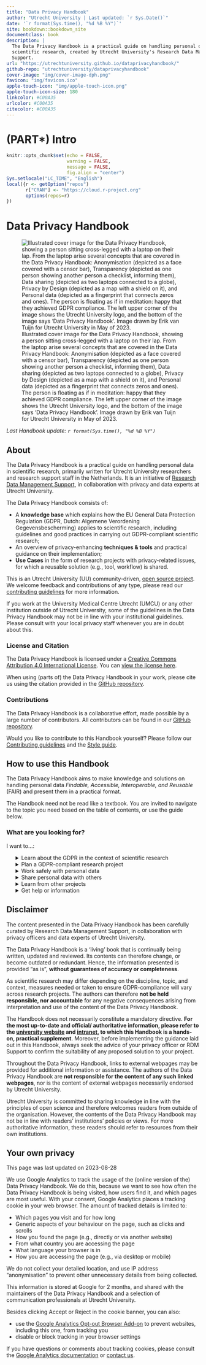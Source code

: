 --- 
title: "Data Privacy Handbook"
author: "Utrecht University | Last updated: `r Sys.Date()`"
date: '`r format(Sys.time(), "%d %B %Y")`'
site: bookdown::bookdown_site
documentclass: book
description: |
  The Data Privacy Handbook is a practical guide on handling personal data in
  scientific research, created by Utrecht University's Research Data Management 
  Support.
url: "https://utrechtuniversity.github.io/dataprivacyhandbook/"
github-repo: "utrechtuniversity/dataprivacyhandbook"
cover-image: "img/cover-image-dph.png"
favicon: "img/favicon.ico"
apple-touch-icon: "img/apple-touch-icon.png"
apple-touch-icon-size: 180
linkcolor: #C00A35
urlcolor: #C00A35
citecolor: #C00A35
---

# (PART\*) Intro {-} 

```{r setup, include=FALSE}
knitr::opts_chunk$set(echo = FALSE, 
                      warning = FALSE, 
                      message = FALSE,
                      fig.align = "center")
Sys.setlocale("LC_TIME", "English")
local({r <- getOption("repos")
       r["CRAN"] <- "https://cloud.r-project.org" 
       options(repos=r)
})
```

# Data Privacy Handbook

![Illustrated cover image for the Data Privacy Handbook, showing a person sitting cross-legged with a laptop on their lap. From the laptop arise several concepts that are covered in the Data Privacy Handbook: Anonymisation (depicted as a face covered with a censor bar), Transparency (depicted as one person showing another person a checklist, informing them), Data sharing (depicted as two laptops connected to a globe), Privacy by Design (depicted as a map with a shield on it), and Personal data (depicted as a fingerprint that connects zeros and ones). The person is floating as if in meditation: happy that they achieved GDPR compliance. The left upper corner of the image shows the Utrecht University logo, and the bottom of the image says 'Data Privacy Handbook'. Image drawn by Erik van Tuijn for Utrecht University in May of 2023.](img/cover-image-dph.png "Data Privacy Handbook, image licensed under CC-BY-SA 4.0")

*Last Handbook update: `r format(Sys.time(), "%d %B %Y")`*

## About

The Data Privacy Handbook is a practical guide on handling personal data in 
scientific research, primarily written for Utrecht University researchers and 
research support staff in the Netherlands. It is an initiative of 
[Research Data Management Support](https://www.uu.nl/en/research/research-data-management){target="_blank"}, 
in collaboration with privacy and data experts at Utrecht University.

The Data Privacy Handbook consists of:

- A **knowledge base** which explains how the EU General Data Protection 
Regulation (GDPR, Dutch: Algemene Verordening Gegevensbescherming)  applies to 
scientific research, including guidelines and good practices in carrying out 
GDPR-compliant scientific research; 
- An overview of privacy-enhancing **techniques & tools** and practical guidance 
on their implementation;
- **Use Cases** in the form of research projects with privacy-related issues, 
for which a reusable solution (e.g., tool, workflow) is shared. 

:::note
This is an Utrecht University (UU) community-driven, 
[open source project](https://github.com/UtrechtUniversity/dataprivacyhandbook){target="_blank"}.
We welcome feedback and contributions of any type, please read our 
[contributing guidelines](https://github.com/UtrechtUniversity/dataprivacyhandbook/blob/main/CONTRIBUTING.md){target="_blank"}
for more information.
:::

:::warning
If you work at the University Medical Centre Utrecht (UMCU) or any other 
institution outside of Utrecht University, some of the guidelines in the Data
Privacy Handbook may not be in line with your institutional guidelines. Please 
consult with your local privacy staff whenever you are in doubt about this.
:::

### License and Citation

The Data Privacy Handbook is licensed under a 
[Creative Commons Attribution 4.0 International License](https://creativecommons.org/licenses/by/4.0/){target="_blank"}. 
You can [view the license here](https://github.com/UtrechtUniversity/dataprivacyhandbook/blob/main/LICENSE.md){target="_blank}.

When using (parts of) the Data Privacy Handbook in your work, please cite us 
using the citation provided in the [GitHub repository](https://github.com/UtrechtUniversity/dataprivacyhandbook){target="_blank"}.

### Contributions

The Data Privacy Handbook is a collaborative effort, made possible by a large 
number of contributors. All contributors can be found in our 
[GitHub repository](https://github.com/UtrechtUniversity/dataprivacyhandbook/blob/main/contributors.md){target="_blank"}.

Would you like to contribute to this Handbook yourself? Please follow our 
[Contributing  guidelines](https://github.com/UtrechtUniversity/dataprivacyhandbook/blob/main/CONTRIBUTING.md){target="_blank"}
and the [Style guide](https://github.com/UtrechtUniversity/dataprivacyhandbook/blob/main/styleguide.md){target="_blank"}.

## How to use this Handbook

The Data Privacy Handbook aims to make knowledge and solutions on handling personal 
data *Findable, Accessible, Interoperable, and Reusable* (FAIR) and present them in 
a practical format.   

The Handbook need not be read like a textbook. You are invited to navigate to the 
topic you need based on the table of contents, or use the guide below.


### What are you looking for?

I want to...:

<ul style="list-style: none;">
    <li>
        <details>
            <summary>Learn about the GDPR in the context of scientific research</summary>
            <ul>
                <li>[Introduction to the GDPR](#gdpr)</li>
                <li>[Definitions](#glossary)</li>
            </ul>
        </details>
    </li>
    <li>
        <details>
            <summary>Plan a GDPR-compliant research project</summary>
            <ul>
                <li>[Designing your research project](#privacy-by-design)</li>
                <li>[Choosing a legal basis](#legal-basis)</li>
                <li>[Assessing the risks in your project](#risk-assessment), 
                for example using a [privacy scan](#privacy-scan),
                                    [Data Protection Impact Assessment](#dpia), or
                                    [Data classification](#data-classification)</li>
                <li>[Informing participants](#privacy-notices)</li>
                <li>[Obtaining consent](#informed-consent-forms)</li>
                <li>[Collaborating on personal data](#data-sharing-collaboration)</li>
                <li>[Setting up agreements](#agreements)</li>
            </ul>
        </details>
    </li>
    <li>
        <details>
            <summary>Work safely with personal data</summary>
            <ul>
                <li>[Storing personal data](#data-storage)</li>
                <li>[Finding suitable tools and services](#tools-and-services)</li>
                <li>[De-identifying personal data](#pseudonymisation-anonymisation)</li>
                <li>[Securely analysing personal data](#secure-computation)</li>
                <li>[Sharing personal data during research](#data-sharing-collaboration)</li>
                <li>Using other approaches to protect personal data, such as 
                [encryption](#encryption), 
                [statistical approaches to de-identification](#statistical-privacy),
                [synthetic data](#synthetic-data), or
                [data donation](#data-donation)</li>
            </ul>
        </details>
    </li>
    <li>
        <details>
            <summary>Share personal data with others</summary>
            <ul>
                <li>[Sharing data legally](#legal-basis)</li>
                <li>[Sharing personal data during research](#data-sharing-collaboration)</li>
                <li>[De-identifying personal data](#pseudonymisation-anonymisation)</li>
                <li>[Securely analysing personal data](#secure-computation)</li>
                <li>[Using GDPR-compliant tools and services](#tools-and-services)</li>
                <li>[Sharing personal data for reuse](#data-sharing-reuse)</li>
                <li>[Sharing personal data case by case](#agreements)</li>
            </ul>
        </details>
    </li>
    <li>
        <details>
            <summary>Learn from other projects</summary>
            <ul>
                <li>[Minimising personal data in a survey](#pet-survey)</li>
                <li>[Pseudonymising different types of data](#youth-pseudonymisation)</li>
                <li>[Publishing metadata only](#open-science-questionnaire)</li>
                <li>[Reusing education data for research purposes](#reuse-education-data)</li>
            </ul>
        </details>
    </li>
    <li>
        <details>
            <summary>Get help or information</summary>
            <ul>
                <li>[Getting help at Utrecht University](#seeking-help)</li>
                <li>[Definitions](#glossary)</li>
                <li>[References](#references)</li>
            </ul>
        </details>
    </li>
</ul>


## Disclaimer

The content presented in the Data Privacy Handbook has been carefully curated by 
Research Data Management Support, in collaboration with privacy officers and 
data experts of Utrecht University.  

The Data Privacy Handbook is a 'living' book that is continually being written, 
updated and reviewed. Its contents can therefore change, or become outdated or 
redundant. Hence, the information presented is provided "as is", **without 
guarantees of accuracy or completeness**.

As scientific research may differ depending on the discipline, topic, and 
context, measures needed or taken to ensure GDPR-compliance will vary across 
research projects. The authors can therefore **not be held responsible, nor 
accountable** for any negative consequences arising from interpretation and use 
of the content of the Data Privacy Handbook.

The Handbook does not necessarily
constitute a mandatory directive. **For the most up-to-date and official/
authoritative information, please refer to the 
[university website](https://www.uu.nl/en/research/research-data-management){target="_blank"}
and [intranet](https://intranet.uu.nl/en/knowledge-base/privacy-at-uu){target="_blank"}, 
to which this Handbook is a hands-on, practical supplement**. Moreover, before 
implementing the guidance laid out in this Handbook, always seek the advice of 
your privacy officer or RDM Support to confirm the suitability of any proposed 
solution to your project.  

Throughout the Data Privacy Handbook, links to external webpages may be provided 
for additional information or assistance. The authors of the Data Privacy 
Handbook are **not responsible for the content of any such linked webpages**, nor 
is the content of external webpages necessarily endorsed by Utrecht University.  

Utrecht University is committed to sharing knowledge in line with the principles 
of open science and therefore welcomes readers from outside of the organisation. 
However, the contents of the Data Privacy Handbook may not be in line with readers’ 
institutions’ policies or views. For more authoritative information, these 
readers should refer to resources from their own institutions.


## Your own privacy {#privacy-policy}

:::keywords
This page was last updated on 2023-08-28
:::

We use Google Analytics to track the usage of the (online version of the) Data 
Privacy Handbook. We do this, because we want to see how often the Data Privacy 
Handbook is being visited, how users find it, and which pages are most useful. 
With your consent, Google Analytics places a tracking cookie in your web 
browser. The amount of tracked details is limited to:

- Which pages you visit and for how long
- Generic aspects of your behaviour on the page, such as clicks and scrolls
- How you found the page (e.g., directly or via another website)
- From what country you are accessing the page
- What language your browser is in
- How you are accessing the page (e.g., via desktop or mobile)

We do not collect your detailed location, and use IP address "anonymisation" to
prevent other unnecessary details from being collected.

This information is stored at Google for 2 months, and shared with the 
maintainers of the Data Privacy Handbook and a selection of communication 
professionals at Utrecht University.

:::fyi
Besides clicking Accept or Reject in the cookie banner, you can also:

- use the 
[Google Analytics Opt-out Browser Add-on](https://tools.google.com/dlpage/gaoptout){target="_blank"} 
to prevent websites, including this one, from tracking you
- disable or block tracking in your browser settings
:::

If you have questions or comments about tracking cookies, please consult the 
[Google Analytics documentation](https://support.google.com/analytics/){target="_blank"} 
or [contact us](https://www.uu.nl/en/research/research-data-management/contact-us){target="_blank"}.
